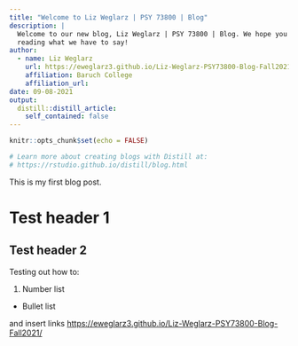 ```yaml
---
title: "Welcome to Liz Weglarz | PSY 73800 | Blog"
description: |
  Welcome to our new blog, Liz Weglarz | PSY 73800 | Blog. We hope you enjoy 
  reading what we have to say!
author:
  - name: Liz Weglarz
    url: https://eweglarz3.github.io/Liz-Weglarz-PSY73800-Blog-Fall2021/
    affiliation: Baruch College
    affiliation_url: 
date: 09-08-2021
output:
  distill::distill_article:
    self_contained: false
---
```


```r
knitr::opts_chunk$set(echo = FALSE)

# Learn more about creating blogs with Distill at:
# https://rstudio.github.io/distill/blog.html

```

This is my first blog post. 

# Test header 1 

## Test header 2 

Testing out how to:

1. Number list 

- Bullet list 

and insert links <https://eweglarz3.github.io/Liz-Weglarz-PSY73800-Blog-Fall2021/>


